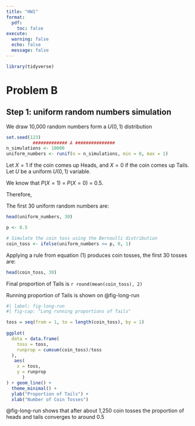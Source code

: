 ```yaml
---
title: "HW1"
format: 
  pdf:
    toc: false
execute: 
  warning: false
  echo: false
  message: false
---
```


```r
library(tidyverse)
```

# Problem B 

## Step 1: uniform random numbers simulation 

We draw 10,000 random numbers form a $U(0,1)$ distribution

```r
set.seed(123)
          ############# A ###############
n_simulations <- 10000
uniform_numbers <- runif(n = n_simulations, min = 0, max = 1)

```

Let $X = 1$ if the coin comes up Heads, and $X = 0$ if the coin comes up Tails. Let $U$ be a uniform $U(0,1)$ variable. 

We know that $P(X = 1)$ = $P(X = 0)$ = 0.5. 

Therefore, 

\begin{equation}
\bold{X} = 
\begin{cases}
    x_0 = 0 ,\ U \leq P(X = 0)\\
    x_1 = 1 ,\ P(X = 0) < U \leq P(X = 0) + P(X = 1)
\end{cases}
\end{equation}

The first 30 uniform random numbers are: 
```r
head(uniform_numbers, 30)
```

```r
p <- 0.5

# Simulate the coin toss using the Bernoulli distribution
coin_toss <- ifelse(uniform_numbers <= p, 0, 1)

```

Applying a rule from equation (1) produces coin tosses, the first 30 tosses are: 

```r
head(coin_toss, 30)
```

Final proportion of Tails is `r round(mean(coin_toss), 2)`

Running proportion of Tails is shown on @fig-long-run

```r
#| label: fig-long-run
#| fig-cap: "Long running proportions of Tails" 

toss = seq(from = 1, to = length(coin_toss), by = 1)
           
ggplot(
  data = data.frame(
    toss = toss, 
    runprop = cumsum(coin_toss)/toss
  ), 
   aes(
    x = toss, 
    y = runprop
      )
) + geom_line() + 
  theme_minimal() + 
  ylab("Proportion of Tails") + 
  xlab("Number of Coin Tosses")

```

@fig-long-run shows that after about 1,250 coin tosses the proportion of heads and tails converges to around 0.5

